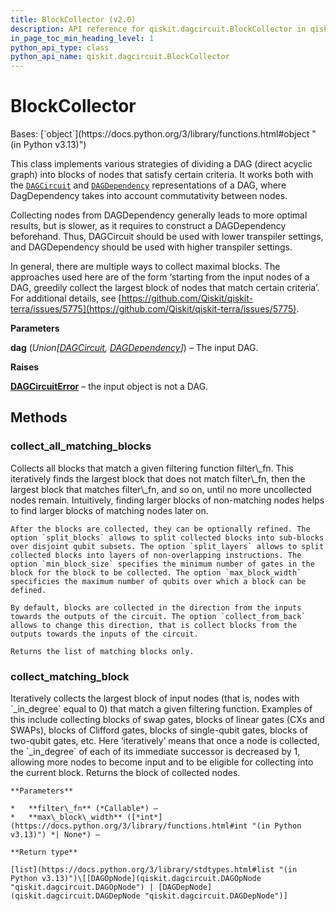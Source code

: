 ```yaml
---
title: BlockCollector (v2.0)
description: API reference for qiskit.dagcircuit.BlockCollector in qiskit v2.0
in_page_toc_min_heading_level: 1
python_api_type: class
python_api_name: qiskit.dagcircuit.BlockCollector
---
```


# BlockCollector

<Class id="qiskit.dagcircuit.BlockCollector" isDedicatedPage={true} github="https://github.com/Qiskit/qiskit/tree/stable/2.0/qiskit/dagcircuit/collect_blocks.py#L29-L260" signature="qiskit.dagcircuit.BlockCollector(dag)" modifiers="class">
  Bases: [`object`](https://docs.python.org/3/library/functions.html#object "(in Python v3.13)")

  This class implements various strategies of dividing a DAG (direct acyclic graph) into blocks of nodes that satisfy certain criteria. It works both with the [`DAGCircuit`](qiskit.dagcircuit.DAGCircuit "qiskit.dagcircuit.DAGCircuit") and [`DAGDependency`](qiskit.dagcircuit.DAGDependency "qiskit.dagcircuit.DAGDependency") representations of a DAG, where DagDependency takes into account commutativity between nodes.

  Collecting nodes from DAGDependency generally leads to more optimal results, but is slower, as it requires to construct a DAGDependency beforehand. Thus, DAGCircuit should be used with lower transpiler settings, and DAGDependency should be used with higher transpiler settings.

  In general, there are multiple ways to collect maximal blocks. The approaches used here are of the form ‘starting from the input nodes of a DAG, greedily collect the largest block of nodes that match certain criteria’. For additional details, see [https://github.com/Qiskit/qiskit-terra/issues/5775](https://github.com/Qiskit/qiskit-terra/issues/5775).

  **Parameters**

  **dag** (*Union\[*[*DAGCircuit*](qiskit.dagcircuit.DAGCircuit "qiskit.dagcircuit.DAGCircuit")*,* [*DAGDependency*](qiskit.dagcircuit.DAGDependency "qiskit.dagcircuit.DAGDependency")*]*) – The input DAG.

  **Raises**

  [**DAGCircuitError**](dagcircuit#qiskit.dagcircuit.DAGCircuitError "qiskit.dagcircuit.DAGCircuitError") – the input object is not a DAG.

  ## Methods

  ### collect\_all\_matching\_blocks

  <Function id="qiskit.dagcircuit.BlockCollector.collect_all_matching_blocks" github="https://github.com/Qiskit/qiskit/tree/stable/2.0/qiskit/dagcircuit/collect_blocks.py#L190-L260" signature="collect_all_matching_blocks(filter_fn, split_blocks=True, min_block_size=2, split_layers=False, collect_from_back=False, max_block_width=None)">
    Collects all blocks that match a given filtering function filter\_fn. This iteratively finds the largest block that does not match filter\_fn, then the largest block that matches filter\_fn, and so on, until no more uncollected nodes remain. Intuitively, finding larger blocks of non-matching nodes helps to find larger blocks of matching nodes later on.

    After the blocks are collected, they can be optionally refined. The option `split_blocks` allows to split collected blocks into sub-blocks over disjoint qubit subsets. The option `split_layers` allows to split collected blocks into layers of non-overlapping instructions. The option `min_block_size` specifies the minimum number of gates in the block for the block to be collected. The option `max_block_width` specificies the maximum number of qubits over which a block can be defined.

    By default, blocks are collected in the direction from the inputs towards the outputs of the circuit. The option `collect_from_back` allows to change this direction, that is collect blocks from the outputs towards the inputs of the circuit.

    Returns the list of matching blocks only.
  </Function>

  ### collect\_matching\_block

  <Function id="qiskit.dagcircuit.BlockCollector.collect_matching_block" github="https://github.com/Qiskit/qiskit/tree/stable/2.0/qiskit/dagcircuit/collect_blocks.py#L143-L188" signature="collect_matching_block(filter_fn, max_block_width)">
    Iteratively collects the largest block of input nodes (that is, nodes with `_in_degree` equal to 0) that match a given filtering function. Examples of this include collecting blocks of swap gates, blocks of linear gates (CXs and SWAPs), blocks of Clifford gates, blocks of single-qubit gates, blocks of two-qubit gates, etc. Here ‘iteratively’ means that once a node is collected, the `_in_degree` of each of its immediate successor is decreased by 1, allowing more nodes to become input and to be eligible for collecting into the current block. Returns the block of collected nodes.

    **Parameters**

    *   **filter\_fn** (*Callable*) –
    *   **max\_block\_width** ([*int*](https://docs.python.org/3/library/functions.html#int "(in Python v3.13)") *| None*) –

    **Return type**

    [list](https://docs.python.org/3/library/stdtypes.html#list "(in Python v3.13)")\[[DAGOpNode](qiskit.dagcircuit.DAGOpNode "qiskit.dagcircuit.DAGOpNode") | [DAGDepNode](qiskit.dagcircuit.DAGDepNode "qiskit.dagcircuit.DAGDepNode")]
  </Function>
</Class>

